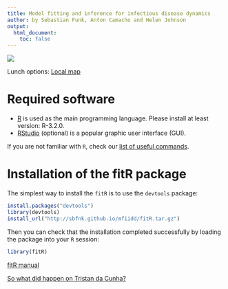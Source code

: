 ```yaml
---
title: Model fitting and inference for infectious disease dynamics
author: by Sebastian Funk, Anton Camacho and Helen Johnson
output:
  html_document:
    toc: false
---
```


![](external_fig/import/lshtm_cmmid.png)

Lunch options: [Local map](http://goo.gl/XEPxch) 

# Required software
* [R](http://cran.r-project.org) is used as the main programming language. Please install at least version: R-3.2.0.
* [RStudio](http://www.rstudio.com/products/rstudio/download/) (optional) is a popular graphic user interface (GUI).

If you are not familiar with `R`, check our [list of useful commands](slides/rintro.pdf).

# Installation of the fitR package

The simplest way to install the `fitR` is to use the `devtools` package:

```r
install.packages("devtools")
library(devtools)
install_url("http://sbfnk.github.io/mfiidd/fitR.tar.gz")
```

Then you can check that the installation completed successfully by loading the package into your `R` session:

```r
library(fitR)
```

[fitR manual](fitR.pdf)


<!-- [Further methods and packages](slides/further_slides.pdf) -->

[So what did happen on Tristan da Cunha?](slides/anton_talk.pdf) 

<!-- [Modelling the Ebola outbreak in West Africa](slides/seb_talk.pdf) -->
 
